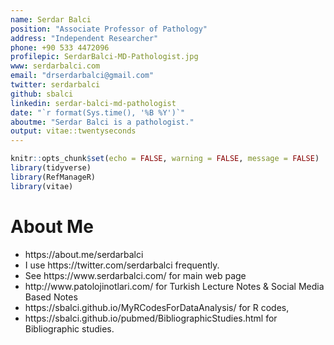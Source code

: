```yaml
---
name: Serdar Balci
position: "Associate Professor of Pathology"
address: "Independent Researcher"
phone: +90 533 4472096
profilepic: SerdarBalci-MD-Pathologist.jpg
www: serdarbalci.com
email: "drserdarbalci@gmail.com"
twitter: serdarbalci
github: sbalci
linkedin: serdar-balci-md-pathologist
date: "`r format(Sys.time(), '%B %Y')`"
aboutme: "Serdar Balci is a pathologist."
output: vitae::twentyseconds
---
```


```r
knitr::opts_chunk$set(echo = FALSE, warning = FALSE, message = FALSE)
library(tidyverse)
library(RefManageR)
library(vitae)
```

# About Me

* https://about.me/serdarbalci
* I use https://twitter.com/serdarbalci frequently.
* See https://www.serdarbalci.com/ for main web page
* http://www.patolojinotlari.com/ for Turkish Lecture Notes & Social Media Based Notes
* https://sbalci.github.io/MyRCodesForDataAnalysis/ for R codes,
* https://sbalci.github.io/pubmed/BibliographicStudies.html for Bibliographic studies.


<!-- # Education -->

<!-- ```{r education, eval=FALSE, message=FALSE, warning=FALSE, include=FALSE} -->
<!-- edu <- rorcid::orcid_educations("0000-0002-7852-3851") -->
<!-- edu$`0000-0002-7852-3851`$`education-summary` %>% -->
<!--   detailed_entries( -->
<!--     what = `role-title`, -->
<!--     when = glue::glue("{`start-date.year.value`} - {`end-date.year.value`}"), -->
<!--     with = organization.name, -->
<!--     where = organization.address.city -->
<!--   ) -->
<!-- ``` -->



<!-- # Publications -->

<!-- ```{r publications} -->
<!-- scholar::get_publications("q40DcqYAAAAJ") %>%  -->
<!--     vitae::detailed_entries( -->
<!--     what = title, -->
<!--     when = year, -->
<!--     with = author, -->
<!--     where = journal, -->
<!--     why = cites -->
<!--   ) -->
<!-- ``` -->


<!-- # Selected talks -->

<!-- ```{r talks} -->
<!-- tibble::tribble( -->
<!--   ~name, ~event, ~location, ~year, -->
<!--   "Empowering people with community, software, and peer review", "**RUCK: R Users Conference Korea (Invited Keynote speaker)**", "Seoul, Korea", 2018, -->
<!--   "Now you see it?  Now you don’t?  The role of graphics in identifying MCMC convergence (Awarded Runner up Pitman Prize for Young Statistician)", "ISCB-ASC", "Melbourne, Australia", 2018, -->
<!--   "Find the best locations for facilities using `maxcovr`", "UseR! 2018", "Brisbane, Australia", 2018 -->
<!-- ) %>% -->
<!--   detailed_entries( -->
<!--     what = name, -->
<!--     when = year, -->
<!--     with = event, -->
<!--     where = location -->
<!--   ) -->
<!-- ``` -->


